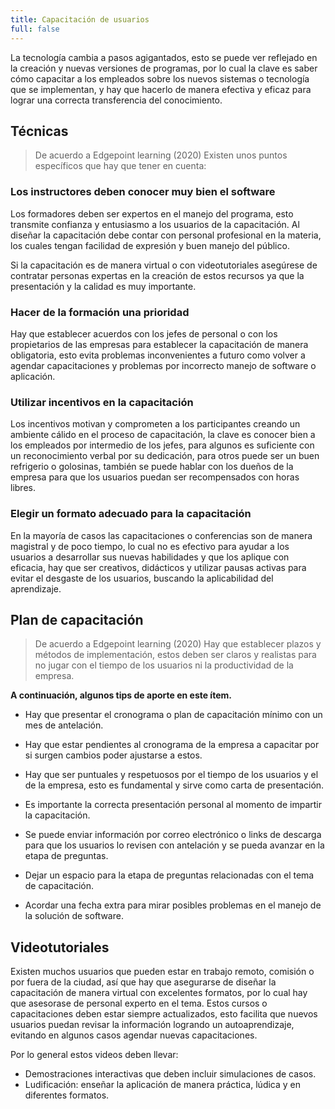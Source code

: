 ```yaml
---
title: Capacitación de usuarios
full: false
---
```


La tecnología cambia a pasos agigantados, esto se puede ver reflejado en la creación y nuevas versiones de programas, por lo cual la clave es saber cómo capacitar a los empleados sobre los nuevos sistemas o tecnología que se implementan, y hay que hacerlo de manera efectiva y eficaz para lograr una correcta transferencia del conocimiento.

## Técnicas

> De acuerdo a Edgepoint learning (2020)
Existen unos puntos específicos que hay que tener en cuenta:

### Los instructores deben conocer muy bien el software

Los formadores deben ser expertos en el manejo del programa, esto transmite confianza y entusiasmo a los usuarios de la capacitación. Al diseñar la capacitación debe contar con personal profesional en la materia, los cuales tengan facilidad de expresión y buen manejo del público.

Si la capacitación es de manera virtual o con videotutoriales asegúrese de contratar personas expertas en la creación de estos recursos ya que la presentación y la calidad es muy importante.

### Hacer de la formación una prioridad

Hay que establecer acuerdos con los jefes de personal o con los propietarios de las empresas para establecer la capacitación de manera obligatoria, esto evita problemas inconvenientes a futuro como volver a agendar capacitaciones y problemas por incorrecto manejo de software o aplicación.

### Utilizar incentivos en la capacitación

Los incentivos motivan y comprometen a los participantes creando un ambiente cálido en el proceso de capacitación, la clave es conocer bien a los empleados por intermedio de los jefes, para algunos es suficiente con un reconocimiento verbal por su dedicación, para otros puede ser un buen refrigerio o golosinas, también se puede hablar con los dueños de la empresa para que los usuarios puedan ser recompensados con horas libres.

### Elegir un formato adecuado para la capacitación

En la mayoría de casos las capacitaciones o conferencias son de manera magistral y de poco tiempo, lo cual no es efectivo para ayudar a los usuarios a desarrollar sus nuevas habilidades y que los aplique con eficacia, hay que ser creativos, didácticos y utilizar pausas activas para evitar el desgaste de los usuarios, buscando la aplicabilidad del aprendizaje.

## Plan de capacitación

> De acuerdo a Edgepoint learning (2020)
Hay que establecer plazos y métodos de implementación, estos deben ser claros y realistas para no jugar con el tiempo de los usuarios ni la productividad de la empresa.

**A continuación, algunos tips de aporte en este ítem.**

- Hay que presentar el cronograma o plan de capacitación mínimo con un mes de antelación.

- Hay que estar pendientes al cronograma de la empresa a capacitar por si surgen cambios poder ajustarse a estos.

- Hay que ser puntuales y respetuosos por el tiempo de los usuarios y el de la empresa, esto es fundamental y sirve como carta de presentación.

- Es importante la correcta presentación personal al momento de impartir la capacitación.

- Se puede enviar información por correo electrónico o links de descarga para que los usuarios lo revisen con antelación y se pueda avanzar en la etapa de preguntas.

- Dejar un espacio para la etapa de preguntas relacionadas con el tema de capacitación.

- Acordar una fecha extra para mirar posibles problemas en el manejo de la solución de software.

## **Videotutoriales**

Existen muchos usuarios que pueden estar en trabajo remoto, comisión o por fuera de la ciudad, así que hay que asegurarse de diseñar la capacitación de manera virtual con excelentes formatos, por lo cual hay que asesorase de personal experto en el tema. Estos cursos o capacitaciones deben estar siempre actualizados, esto facilita que nuevos usuarios puedan revisar la información logrando un autoaprendizaje, evitando en algunos casos agendar nuevas capacitaciones.

Por lo general estos videos deben llevar:

- Demostraciones interactivas que deben incluir simulaciones de casos.
- Ludificación: enseñar la aplicación de manera práctica, lúdica y en diferentes formatos.





